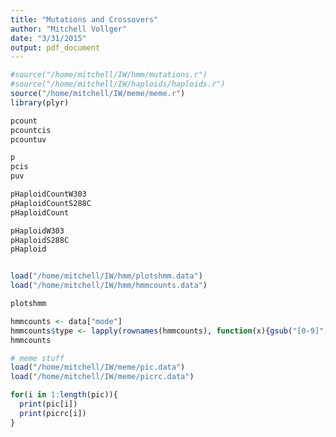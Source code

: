 ```yaml
---
title: "Mutations and Crossovers"
author: "Mitchell Vollger"
date: "3/31/2015"
output: pdf_document
---
```



```r
#source("/home/mitchell/IW/hmm/mutations.r")
#source("/home/mitchell/IW/haploids/haploids.r")
source("/home/mitchell/IW/meme/meme.r")
library(plyr)
```

```r
pcount
pcountcis
pcountuv

p
pcis
puv

pHaploidCountW303
pHaploidCountS288C
pHaploidCount

pHaploidW303
pHaploidS288C
pHaploid


load("/home/mitchell/IW/hmm/plotshmm.data")
load("/home/mitchell/IW/hmm/hmmcounts.data")

plotshmm

hmmcounts <- data["mode"]
hmmcounts$type <- lapply(rownames(hmmcounts), function(x){gsub("[0-9]", "",x)  } )
hmmcounts

```

```r
# meme stuff 
load("/home/mitchell/IW/meme/pic.data")
load("/home/mitchell/IW/meme/picrc.data")

for(i in 1:length(pic)){
  print(pic[i])
  print(picrc[i])
}
```





